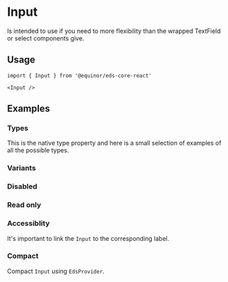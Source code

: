 
# Input

Is intended to use if you need to more flexibility than the wrapped TextField or select components give.

<Links 
    ariaUrl="https://www.w3.org/TR/wai-aria-1.1/#input"
    sourceUrl="https://github.com/equinor/design-system/blob/develop/packages/eds-core-react/src/components/Input/Input.tsx"
    npmUrl="https://www.npmjs.com/package/@equinor/eds-core-react"
/>

<Story id="inputs-input--introduction" />
<PropsTable />

## Usage

```tsx
import { Input } from '@equinor/eds-core-react'

<Input />
```

## Examples

### Types

This is the native type property and here is a small selection of examples of all the possible types.

<Story id="inputs-input--types" />

### Variants

<Story id="inputs-input--variants" />

### Disabled

<Story id="inputs-input--disabled" />

### Read only

<Story id="inputs-input--read-only" />

### Accessiblity

It's important to link the `Input` to the corresponding label.

<Story id="inputs-input--accessiblity" />

### Compact

Compact `Input` using `EdsProvider`.

<Story id="inputs-input--compact" />